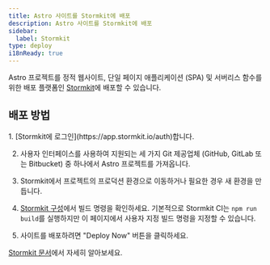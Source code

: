 ```yaml
---
title: Astro 사이트를 Stormkit에 배포
description: Astro 사이트를 Stormkit에 배포
sidebar:
  label: Stormkit
type: deploy
i18nReady: true
---
```


Astro 프로젝트를 정적 웹사이트, 단일 페이지 애플리케이션 (SPA) 및 서버리스 함수를 위한 배포 플랫폼인 [Stormkit](https://stormkit.io/)에 배포할 수 있습니다.

## 배포 방법

<Steps>
1. [Stormkit에 로그인](https://app.stormkit.io/auth)합니다.

2. 사용자 인터페이스를 사용하여 지원되는 세 가지 Git 제공업체 (GitHub, GitLab 또는 Bitbucket) 중 하나에서 Astro 프로젝트를 가져옵니다.

3. Stormkit에서 프로젝트의 프로덕션 환경으로 이동하거나 필요한 경우 새 환경을 만듭니다.

4. [Stormkit 구성](https://stormkit.io/docs/deployments/configuration)에서 빌드 명령을 확인하세요. 기본적으로 Stormkit CI는 `npm run build`를 실행하지만 이 페이지에서 사용자 지정 빌드 명령을 지정할 수 있습니다.

5. 사이트를 배포하려면 "Deploy Now" 버튼을 클릭하세요.
</Steps>

<ReadMore>[Stormkit 문서](https://stormkit.io/docs)에서 자세히 알아보세요.</ReadMore>
